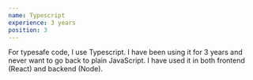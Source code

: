 ```yaml
---
name: Typescript
experience: 3 years
position: 3
---
```


For typesafe code, I use Typescript. I have been using it for 3 years and never want to go back to plain JavaScript. I have used it in both frontend (React) and backend (Node).
